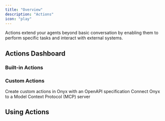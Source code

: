 ```yaml
---
title: "Overview"
description: "Actions"
icon: "play"
---
```



Actions extend your agents beyond basic conversation by enabling them to perform specific tasks and interact with
external systems.

## Actions Dashboard

### Built-in Actions

<BuiltInActionsTable />

### Custom Actions
<Columns cols={2}>
  <Card title="OpenAPI Custom Action" icon="globe" href="/admin/actions/openapi">
    Create custom actions in Onyx with an OpenAPI specification
  </Card>
  <Card title="MCP" icon="handshake" href="/admin/actions/mcp">
    Connect Onyx to a Model Context Protocol (MCP) server
  </Card>
</Columns>

## Using Actions